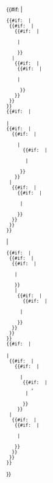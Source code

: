 <includeonly>{{#if: {{{8|<noinclude>-</noinclude>}}} |
 {{#if: {{{1|<noinclude>-</noinclude>}}} |
  {{#if: {{{3|<noinclude>-</noinclude>}}} |
    {{#if: {{{5|<noinclude>-</noinclude>}}} |
     {{Birth date|{{{2}}}|{{{3}}}|{{{4}}}|df=yes}}	 
     |
     {{Birth date and age|{{{2}}}|{{{3}}}|{{{4}}}|df=yes}}
     }}
   |
    {{#if: {{{2|<noinclude>-</noinclude>}}} |
     {{#if: {{{5|<noinclude>-</noinclude>}}} |
      {{birth-date|{{{2}}}}}
     |
      {{Birth year and age|{{{2}}}}}
      }}
    }}
  }}
 }}
 {{#if: {{{1|<noinclude>-</noinclude>}}} |
 
 |
 {{#if: {{{6|<noinclude>-</noinclude>}}} |
   {{#if: {{{4|<noinclude>-</noinclude>}}} |
     {{death date and age|{{{5}}}|{{{6}}}|{{{7}}}|{{{2}}}|{{{3}}}|{{{4}}}|df=yes}}
     |
       {{#if: {{{2|<noinclude>-</noinclude>}}} |
         {{{7}}} {{MONTHNAME|{{{6}}}}} {{Death year and age|{{{5}}}|{{{2}}}}}
        |
         {{Death date|{{{5}}}|{{{6}}}|{{{7}}}|df=yes}} 
      }}
    }}
  |
   {{#if: {{{5|<noinclude>-</noinclude>}}} |
     {{#if: {{{2|<noinclude>-</noinclude>}}} |
       {{Death year and age|{{{5}}}|{{{2}}}}}  
      |
      {{death-date|{{{5}}}}}
     }}
   }}
  }}
 }}
|
 {{#if: {{{1|<noinclude>-</noinclude>}}} |
  {{#if: {{{3|<noinclude>-</noinclude>}}} |
   {{#if: {{{5|<noinclude>-</noinclude>}}} |
     {{Birth date|{{{2}}}|{{{3}}}|{{{4}}}}}
    |
     {{Birth date and age|{{{2}}}|{{{3}}}|{{{4}}}}}
    }}
    |
     {{#if: {{{2|<noinclude>-</noinclude>}}} |
       {{#if: {{{5|<noinclude>-</noinclude>}}} |
        {{birth-date|{{{2}}}}}
      |
       {{Birth year and age|{{{2}}}}} 
     }}
   }}
  }}
 }}
 {{#if: {{{1|<noinclude>-</noinclude>}}} |
 
 |
  {{#if: {{{6|<noinclude>-</noinclude>}}} |
    {{#if: {{{4|<noinclude>-</noinclude>}}} |
     {{death date and age|{{{5}}}|{{{6}}}|{{{7}}}|{{{2}}}|{{{3}}}|{{{4}}}}}
      |
       {{#if: {{{2|<noinclude>-</noinclude>}}} |
         {{MONTHNAME|{{{6}}}}} {{{7}}}, {{Death year and age|{{{5}}}|{{{2}}}}}
        |
         {{Death date|{{{5}}}|{{{6}}}|{{{7}}}}}  
       }}
     }}
  |
   {{#if: {{{5|<noinclude>-</noinclude>}}} |
    {{#if: {{{2|<noinclude>-</noinclude>}}} |
      {{Death year and age|{{{5}}}|{{{2}}}}}
     |
      {{death-date|{{{5}}}}}
    }}
   }}
  }}
 }}
}}</includeonly><noinclude>{{Documentation}}</noinclude>